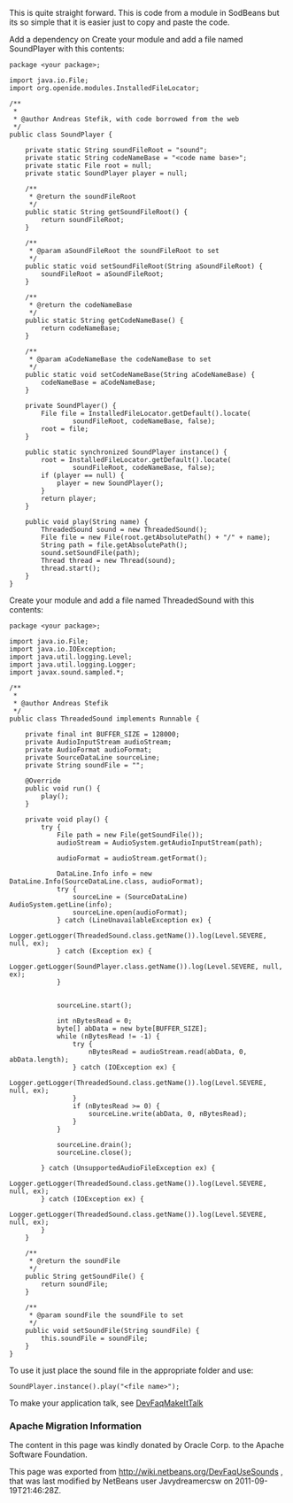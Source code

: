 <!--

    Licensed to the Apache Software Foundation (ASF) under one
    or more contributor license agreements.  See the NOTICE file
    distributed with this work for additional information
    regarding copyright ownership.  The ASF licenses this file
    to you under the Apache License, Version 2.0 (the
    "License"); you may not use this file except in compliance
    with the License.  You may obtain a copy of the License at

      http://www.apache.org/licenses/LICENSE-2.0

    Unless required by applicable law or agreed to in writing,
    software distributed under the License is distributed on an
    "AS IS" BASIS, WITHOUT WARRANTIES OR CONDITIONS OF ANY
    KIND, either express or implied.  See the License for the
    specific language governing permissions and limitations
    under the License.

-->
This is quite straight forward. This is code from a module in SodBeans but its so simple that it is easier just to copy and paste the code.

Add a dependency on 
Create your module and add a file named SoundPlayer with this contents:
<pre>
package <your package>;

import java.io.File;
import org.openide.modules.InstalledFileLocator;

/**
 *
 * @author Andreas Stefik, with code borrowed from the web
 */
public class SoundPlayer {

    private static String soundFileRoot = "sound";
    private static String codeNameBase = "<code name base>";
    private static File root = null;
    private static SoundPlayer player = null;

    /**
     * @return the soundFileRoot
     */
    public static String getSoundFileRoot() {
        return soundFileRoot;
    }

    /**
     * @param aSoundFileRoot the soundFileRoot to set
     */
    public static void setSoundFileRoot(String aSoundFileRoot) {
        soundFileRoot = aSoundFileRoot;
    }

    /**
     * @return the codeNameBase
     */
    public static String getCodeNameBase() {
        return codeNameBase;
    }

    /**
     * @param aCodeNameBase the codeNameBase to set
     */
    public static void setCodeNameBase(String aCodeNameBase) {
        codeNameBase = aCodeNameBase;
    }

    private SoundPlayer() {
        File file = InstalledFileLocator.getDefault().locate(
                soundFileRoot, codeNameBase, false);
        root = file;
    }

    public static synchronized SoundPlayer instance() {
        root = InstalledFileLocator.getDefault().locate(
                soundFileRoot, codeNameBase, false);
        if (player == null) {
            player = new SoundPlayer();
        }
        return player;
    }

    public void play(String name) {
        ThreadedSound sound = new ThreadedSound();
        File file = new File(root.getAbsolutePath() + "/" + name);
        String path = file.getAbsolutePath();
        sound.setSoundFile(path);
        Thread thread = new Thread(sound);
        thread.start();
    }
}

</pre>

Create your module and add a file named ThreadedSound with this contents:
<pre>
package <your package>;

import java.io.File;
import java.io.IOException;
import java.util.logging.Level;
import java.util.logging.Logger;
import javax.sound.sampled.*;

/**
 *
 * @author Andreas Stefik
 */
public class ThreadedSound implements Runnable {

    private final int BUFFER_SIZE = 128000;
    private AudioInputStream audioStream;
    private AudioFormat audioFormat;
    private SourceDataLine sourceLine;
    private String soundFile = "";

    @Override
    public void run() {
        play();
    }

    private void play() {
        try {
            File path = new File(getSoundFile());
            audioStream = AudioSystem.getAudioInputStream(path);

            audioFormat = audioStream.getFormat();

            DataLine.Info info = new DataLine.Info(SourceDataLine.class, audioFormat);
            try {
                sourceLine = (SourceDataLine) AudioSystem.getLine(info);
                sourceLine.open(audioFormat);
            } catch (LineUnavailableException ex) {
                Logger.getLogger(ThreadedSound.class.getName()).log(Level.SEVERE, null, ex);
            } catch (Exception ex) {
                Logger.getLogger(SoundPlayer.class.getName()).log(Level.SEVERE, null, ex);
            }


            sourceLine.start();

            int nBytesRead = 0;
            byte[] abData = new byte[BUFFER_SIZE];
            while (nBytesRead != -1) {
                try {
                    nBytesRead = audioStream.read(abData, 0, abData.length);
                } catch (IOException ex) {
                    Logger.getLogger(ThreadedSound.class.getName()).log(Level.SEVERE, null, ex);
                }
                if (nBytesRead >= 0) {
                    sourceLine.write(abData, 0, nBytesRead);
                }
            }

            sourceLine.drain();
            sourceLine.close();

        } catch (UnsupportedAudioFileException ex) {
            Logger.getLogger(ThreadedSound.class.getName()).log(Level.SEVERE, null, ex);
        } catch (IOException ex) {
            Logger.getLogger(ThreadedSound.class.getName()).log(Level.SEVERE, null, ex);
        }
    }

    /**
     * @return the soundFile
     */
    public String getSoundFile() {
        return soundFile;
    }

    /**
     * @param soundFile the soundFile to set
     */
    public void setSoundFile(String soundFile) {
        this.soundFile = soundFile;
    }
}

</pre>

To use it just place the sound file in the appropriate folder and use:
<pre>
SoundPlayer.instance().play("<file name>");
</pre>

To make your application talk, see [[DevFaqMakeItTalk]]

===Apache Migration Information===

The content in this page was kindly donated by Oracle Corp. to the
Apache Software Foundation.

This page was exported from http://wiki.netbeans.org/DevFaqUseSounds , 
that was last modified by NetBeans user Javydreamercsw 
on 2011-09-19T21:46:28Z.

